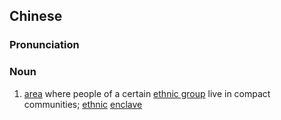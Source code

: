 {{also|聚居区}}
==Chinese==
{{zh-forms|s=聚居区|type=21}}

===Pronunciation===
{{zh-pron
|m=jùjūqū
|c=zeoi6 geoi1 keoi1
|cat=n
}}

===Noun===
{{zh-noun}}

# [[area]] where people of a certain [[ethnic group]] live in compact communities; [[ethnic]] [[enclave]]